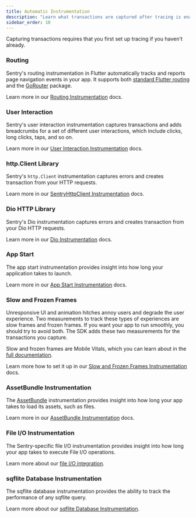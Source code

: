 ```yaml
---
title: Automatic Instrumentation
description: "Learn what transactions are captured after tracing is enabled."
sidebar_order: 10
---
```


<Note>

Capturing transactions requires that you first <PlatformLink to="/tracing/">set up tracing</PlatformLink> if you haven't already.

</Note>

### Routing

Sentry's routing instrumentation in Flutter automatically tracks and reports page navigation events in your app.
It supports both [standard Flutter routing](https://docs.flutter.dev/ui/navigation) and the [GoRouter](https://pub.dev/packages/go_router) package.

Learn more in our [Routing Instrumentation](/platforms/flutter/integrations/routing-instrumentation/) docs.

### User Interaction

Sentry's user interaction instrumentation captures transactions and adds breadcrumbs for a set of different user interactions, which include clicks, long clicks, taps, and so on.

Learn more in our [User Interaction Instrumentation](/platforms/flutter/integrations/user-interaction-instrumentation/) docs.

### http.Client Library

Sentry's `http.Client` instrumentation captures errors and creates transaction from your HTTP requests.

Learn more in our [SentryHttpClient Instrumentation](/platforms/dart/integrations/http-integration/#performance-monitoring-for-http-requests) docs.

### Dio HTTP Library

Sentry's Dio instrumentation captures errors and creates transaction from your Dio HTTP requests.

Learn more in our [Dio Instrumentation](/platforms/dart/integrations/dio/#performance-monitoring-for-http-requests) docs.

### App Start

The app start instrumentation provides insight into how long your application takes to launch.

Learn more in our [App Start Instrumentation](/platforms/flutter/integrations/app-start-instrumentation/) docs.

### Slow and Frozen Frames

Unresponsive UI and animation hitches annoy users and degrade the user experience. Two measurements to track these types of experiences are slow frames and frozen frames. If you want your app to run smoothly, you should try to avoid both. The SDK adds these two measurements for the transactions you capture.

Slow and frozen frames are Mobile Vitals, which you can learn about in the [full documentation](/product/performance/mobile-vitals).

Learn more how to set it up in our [Slow and Frozen Frames Instrumentation](/platforms/flutter/integrations/slow-and-frozen-frames-instrumentation/) docs.

### AssetBundle Instrumentation

The [AssetBundle](https://api.flutter.dev/flutter/services/AssetBundle-class.html) instrumentation provides insight into how long your app takes to load its assets, such as files.

Learn more in our [AssetBundle Instrumentation](/platforms/flutter/integrations/asset-bundle-instrumentation/) docs.

### File I/O Instrumentation

The Sentry-specific file I/O instrumentation provides insight into how long your app takes to execute File I/O operations.

Learn more about our [file I/O integration](/platforms/dart/integrations/file/).

### sqflite Database Instrumentation

The sqflite database instrumentation provides the ability to track the performance of any sqflite query.

Learn more about our [sqflite Database Instrumentation](/platforms/flutter/integrations/sqflite-instrumentation/).
